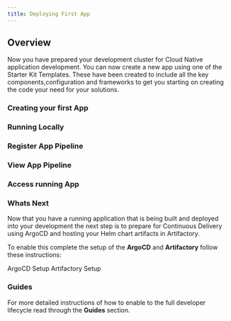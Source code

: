 ```yaml
---
title: Deploying First App
---
```


## Overview

Now you have prepared your development cluster for Cloud Native application development. You can now create a new app using one of the
Starter Kit Templates. These have been created to include all the key components,configuration and frameworks to get you starting on
creating the code your need for your solutions.

### Creating your first App

### Running Locally

### Register App Pipeline

### View App Pipeline

### Access running App

### Whats Next

Now that you have a running application that is being built and deployed into your development the next step is to prepare
for Continuous Delivery using ArgoCD and hosting your Helm chart artifacts in Artifactory.

To enable this complete the setup of the **ArgoCD** and **Artifactory** follow these instructions:

<AnchorLinks small>
  <AnchorLink to="/getting-started/argocd-setup">ArgoCD Setup</AnchorLink>
  <AnchorLink to="/getting-started/artifactory-setup">Artifactory Setup</AnchorLink>
</AnchorLinks>

### Guides

For more detailed instructions of how to enable to the full developer lifecycle read through the **Guides** section.
